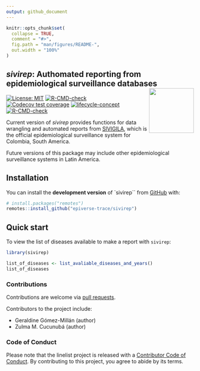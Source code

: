 ```yaml
---
output: github_document
---
```


<!-- README.md is generated from README.Rmd. Please edit that file -->

```r
knitr::opts_chunk$set(
  collapse = TRUE,
  comment = "#>",
  fig.path = "man/figures/README-",
  out.width = "100%"
)
```

## *sivirep*: Authomated reporting from epidemiological surveillance databases  <img src="man/figures/logo.png" align="right" width="120" />


<!-- badges: start -->
[![License: MIT](https://img.shields.io/badge/License-MIT-yellow.svg)](https://opensource.org/licenses/MIT)
[![R-CMD-check](https://github.com/epiverse-trace/readepi/actions/workflows/R-CMD-check.yaml/badge.svg)](https://github.com/epiverse-trace/readepi/actions/workflows/R-CMD-check.yaml)
[![Codecov test coverage](https://codecov.io/gh/epiverse-trace/readepi/branch/main/graph/badge.svg)](https://app.codecov.io/gh/epiverse-trace/readepi?branch=main)
[![lifecycle-concept](https://raw.githubusercontent.com/reconverse/reconverse.github.io/master/images/badge-concept.svg)](https://www.reconverse.org/lifecycle.html#concept) 
[![R-CMD-check](https://github.com/epiverse-trace/sivirep/actions/workflows/R-CMD-check.yaml/badge.svg)](https://github.com/epiverse-trace/sivirep/actions/workflows/R-CMD-check.yaml)
<!-- badges: end -->

Current version of *sivirep* provides functions for data wrangling and automated reports from [SIVIGILA](https://www.ins.gov.co/Direcciones/Vigilancia/Paginas/SIVIGILA.aspx), which is  the official epidemiological surveillance system for Colombia, South America.

Future versions of this package may include other epidemiological surveillance systems in Latin America.



## Installation
You can install the **development version** of `sivirep`` from
[GitHub](https://github.com/) with:

``` r
# install.packages("remotes")
remotes::install_github("epiverse-trace/sivirep")
```

## Quick start

To view the list of diseases available to make a report with `sivirep`:

```r
library(sivirep)

list_of_diseases <- list_avaliable_diseases_and_years()
list_of_diseases
```






### Contributions

Contributions are welcome via [pull requests](https://github.com/epiverse-trace/sivirep/pulls).

Contributors to the project include:

* Geraldine Gómez-Millán (author)
* Zulma M. Cucunubá (author)


### Code of Conduct
Please note that the linelist project is released with a 
[Contributor Code of Conduct](https://contributor-covenant.org/version/2/0/CODE_OF_CONDUCT.html).
By contributing to this project, you agree to abide by its terms.
